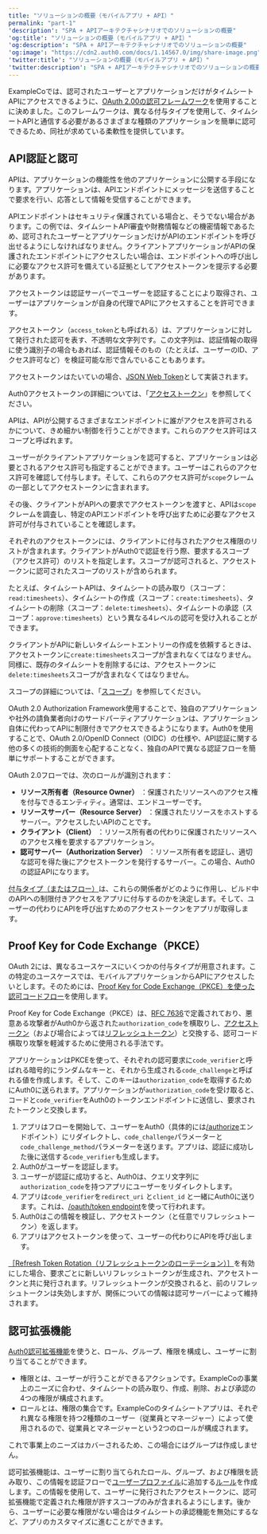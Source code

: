 ```yaml
---
title: "ソリューションの概要（モバイルアプリ + API）"
permalink: "part-1"
'description': "SPA + APIアーキテクチャシナリオでのソリューションの概要"
'og:title': "ソリューションの概要（モバイルアプリ + API）"
'og:description': "SPA + APIアーキテクチャシナリオでのソリューションの概要"
'og:image': "https://cdn2.auth0.com/docs/1.14567.0/img/share-image.png"
'twitter:title': "ソリューションの概要（モバイルアプリ + API）"
'twitter:description': "SPA + APIアーキテクチャシナリオでのソリューションの概要"
---
```


ExampleCoでは、認可されたユーザーとアプリケーションだけがタイムシートAPIにアクセスできるように、[OAuth 2.00の認可フレームワーク](https://tools.ietf.org/html/rfc6749)を使用することに決めました。このフレームワークは、異なる付与タイプを使用して、タイムシートAPIと通信する必要があるさまざまな種類のアプリケーションを簡単に認可できるため、同社が求めている柔軟性を提供しています。

## API認証と認可

APIは、アプリケーションの機能性を他のアプリケーションに公開する手段になります。アプリケーションは、APIエンドポイントにメッセージを送信することで要求を行い、応答として情報を受信することができます。

APIエンドポイントはセキュリティ保護されている場合と、そうでない場合があります。この例では、タイムシートAPI審査や財務情報などの機密情報であるため、認可されたユーザーとアプリケーションだけがAPIのエンドポイントを呼び出せるようにしなければなりません。クライアントアプリケーションがAPIの保護されたエンドポイントにアクセスしたい場合は、エンドポイントへの呼び出しに必要なアクセス許可を備えている証拠としてアクセストークンを提示する必要があります。

アクセストークンは認証サーバーでユーザーを認証することにより取得され、ユーザーはアプリケーションが自身の代理でAPIにアクセスすることを許可できます。

<Card title="アクセストークンとは">

アクセストークン（`access_token`とも呼ばれる）は、アプリケーションに対して発行された認可を表す、不透明な文字列です。この文字列は、認証情報の取得に使う識別子の場合もあれば、認証情報そのもの（たとえば、ユーザーのID、アクセス許可など）を検証可能な形で含んでいることもあります。

アクセストークンはたいていの場合、[JSON Web Token](https://auth0.com/docs/tokens/concepts/jwts)として実装されます。

Auth0アクセストークンの詳細については、「[アクセストークン](https://auth0.com/docs/tokens/concepts/access-tokens)」を参照してください。

</Card>

APIは、APIが公開するさまざまなエンドポイントに誰がアクセスを許可されるかについて、きめ細かい制御を行うことができます。これらのアクセス許可はスコープと呼ばれます。

ユーザーがクライアントアプリケーションを認可すると、アプリケーションは必要とされるアクセス許可も指定することができます。ユーザーはこれらのアクセス許可を確認して付与します。そして、これらのアクセス許可が`scope`クレームの一部としてアクセストークンに含まれます。

その後、クライアントがAPIへの要求でアクセストークンを渡すと、APIは`scope`クレームを調査し、特定のAPIエンドポイントを呼び出すために必要なアクセス許可が付与されていることを確認します。

<Card title="スコープとは">

それぞれのアクセストークンには、クライアントに付与されたアクセス権限のリストが含まれます。クライアントがAuth0で認証を行う際、要求するスコープ（アクセス許可）のリストを指定します。スコープが認可されると、アクセストークンに認可されたスコープのリストが含められます。

たとえば、タイムシートAPIは、タイムシートの読み取り（スコープ：`read:timesheets`）、タイムシートの作成（スコープ：`create:timesheets`）、タイムシートの削除（スコープ：`delete:timesheets`）、タイムシートの承認（スコープ：`approve:timesheets`）という異なる4レベルの認可を受け入れることができます。

クライアントがAPIに新しいタイムシートエントリーの作成を依頼するときは、アクセストークンに`create:timesheets`スコープが含まれなくてはなりません。同様に、既存のタイムシートを削除するには、アクセストークンに`delete:timesheets`スコープが含まれなくてはなりません。

スコープの詳細については、「[スコープ](https://auth0.com/docs/scopes)」を参照してください。

</Card>

<Tooltip data-tooltip-id="react-containers-DefinitionTooltip-1" href="/docs/ja-jp/glossary?term=oath2" tip="OAuth 2.0: 認可プロトコルとワークフローを定義する認可フレームワーク。" cta="用語集の表示">OAuth 2.0</Tooltip> Authorization Framework使用することで、独自のアプリケーションや社外の請負業者向けのサードパーティアプリケーションは、アプリケーション自体に代わってAPIに制限付きでアクセスできるようになります。Auth0を使用することで、OAuth 2.0/<Tooltip data-tooltip-id="react-containers-DefinitionTooltip-0" href="/docs/ja-jp/glossary?term=openid" tip="OpenID: アプリケーションがログイン情報を収集および保存することなくにユーザーのIDを検証できるようにする認証用のオープン標準。" cta="用語集の表示">OpenID</Tooltip> Connect（OIDC）の仕様や、API認証に関する他の多くの技術的側面を心配することなく、独自のAPIで異なる認証フローを簡単にサポートすることができます。

<Card title="OAuthロール">

OAuth 2.0フローでは、次のロールが識別されます：

* **リソース所有者（Resource Owner）** ：保護されたリソースへのアクセス権を付与できるエンティティ。通常は、エンドユーザーです。
* **リソースサーバー（Resource Server）** ：保護されたリソースをホストするサーバー。アクセスしたいAPIのことです。
* **クライアント（Client）** ：リソース所有者の代わりに保護されたリソースへのアクセス権を要求するアプリケーション。
* **認可サーバー（Authorization Server）** ：リソース所有者を認証し、適切な認可を得た後にアクセストークンを発行するサーバー。この場合、Auth0の認証APIになります。

[付与タイプ（またはフロー）](https://auth0.com/docs/api-auth/which-oauth-flow-to-use)は、これらの関係者がどのように作用し、ビルド中のAPIへの制限付きアクセスをアプリに付与するのかを決定します。そして、ユーザーの代わりにAPIを呼び出すためのアクセストークンをアプリが取得します。

</Card>

## Proof Key for Code Exchange（PKCE）

OAuth 2には、異なるユースケースにいくつかの付与タイプが用意されます。この特定のユースケースでは、モバイルアプリケーションからAPIにアクセスしたいとします。そのためには、[Proof Key for Code Exchange（PKCE）を使った認可コードフロー](/docs/ja-jp/get-started/authentication-and-authorization-flow/authorization-code-flow-with-pkce)を使用します。

Proof Key for Code Exchange（PKCE）は、[RFC 7636](https://tools.ietf.org/html/rfc7636)で定義されており、悪意ある攻撃者がAuth0から返された`authorization_code`を横取りし、[アクセストークン](/docs/ja-jp/secure/tokens/access-tokens)（および場合によっては[リフレッシュトークン](/docs/ja-jp/secure/tokens/refresh-tokens)）と交換する、認可コード横取り攻撃を軽減するために使用される手法です。

アプリケーションはPKCEを使って、それぞれの認可要求に`code_verifier`と呼ばれる暗号的にランダムなキーと、それから生成される`code_challenge`と呼ばれる値を作成します。そして、このキーは`authorization_code`を取得するためにAuth0に送られます。アプリケーションが`authorization_code`を受け取ると、コードと`code_verifier`をAuth0のトークンエンドポイントに送信し、要求されたトークンと交換します。

1. アプリはフローを開始して、ユーザーをAuth0（具体的には[/authorize](/docs/ja-jp/api/authentication#authorization-code-grant-pkce-)エンドポイント）にリダイレクトし、`code_challenge`パラメーターと`code_challenge_method`パラメーターを送ります。アプリは、認証に成功した後に送信する`code_verifier`も生成します。
2. Auth0がユーザーを認証します。
3. ユーザーが認証に成功すると、Auth0は、クエリ文字列に`authorization_code`を持つアプリにユーザーをリダイレクトします。
4. アプリは`code_verifier`を`redirect_uri` と`client_id` と一緒にAuth0に送ります。これは、[/oauth/token endpoint](/docs/ja-jp/api/authentication?http#authorization-code-pkce-)を使って行われます。
5. Auth0はこの情報を検証し、アクセストークン（と任意でリフレッシュトークン）を返します。
6. アプリはアクセストークンを使って、ユーザーの代わりにAPIを呼び出します。

<Callout icon="file-lines" color="#0EA5E9" iconType="regular">

[［Refresh Token Rotation（リフレッシュトークンのローテーション）］](https://auth0.com/docs/tokens/concepts/refresh-token-rotation)を有効にした場合、要求ごとに新しいリフレッシュトークンが生成され、アクセストークンと共に発行されます。リフレッシュトークンが交換されると、前のリフレッシュトークンは失効しますが、関係についての情報は認可サーバーによって維持されます。

</Callout>

## 認可拡張機能

[Auth0認可拡張機能](https://auth0.com/docs/extensions/authorization-extension)を使うと、ロール、グループ、権限を構成し、ユーザーに割り当てることができます。

* 権限とは、ユーザーが行うことができるアクションです。ExampleCoの事業上のニーズに合わせ、タイムシートの読み取り、作成、削除、および承認の4つの権限が構成されます。
* ロールとは、権限の集合です。ExampleCoのタイムシートアプリは、それぞれ異なる権限を持つ2種類のユーザー（従業員とマネージャー）によって使用されるので、従業員とマネージャーという2つのロールが構成されます。

これで事業上のニーズはカバーされるため、この場合にはグループは作成しません。

認可拡張機能は、ユーザーに割り当てられたロール、グループ、および権限を読み取り、この情報を認証フローで[ユーザープロファイル](https://auth0.com/docs/rules/current#rule-syntax)に追加する[ルール](https://auth0.com/docs/rules)を作成します。この情報を使用して、ユーザーに発行されたアクセストークンに、認可拡張機能で定義された権限が許すスコープのみが含まれるようにします。後から、ユーザーに必要な権限がない場合はタイムシートの承認機能を無効にするなど、アプリのカスタマイズに進むことができます。